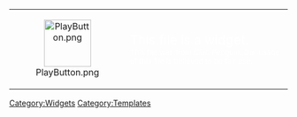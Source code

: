 <center>
{| width="50%" align="center" style="background: #0173c4; border: #0061b9 3px solid; {{roundy|20px}}"
|- align="center"
| width="40px" height="20px" align="center" style="background: clear; border: clear 3px solid; {{roundy|150px}}" | [[File:PlayButton.png|link=|85px]]
|<big><big><span style="color: #FFF;">This file is a widget.</span></big></big><br><small><span style="color: #FFF;">This file was from ''Club Penguin''. Our usage of this file is believed to be fair use.</span></small>
|}</center>
<includeonly>[[Category:Widgets]]</includeonly>
<noinclude>[[Category:Templates]]</noinclude>
